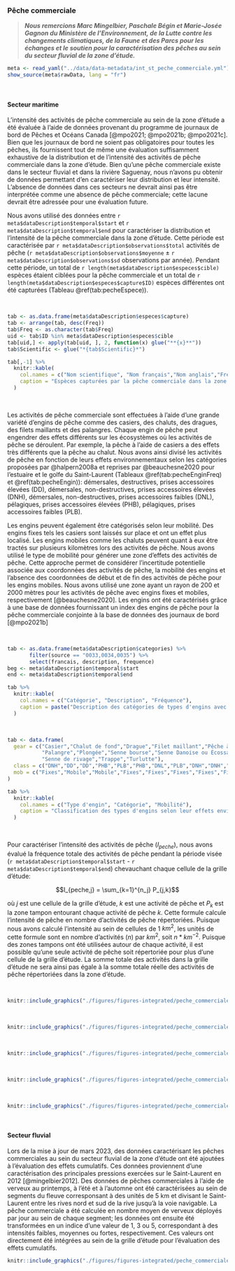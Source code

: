 ### Pêche commerciale {#pechecommerciale}

> ***Nous remercions Marc Mingelbier, Paschale Bégin et Marie-Josée Gagnon du Ministère de l’Environnement, de la Lutte contre les changements climatiques, de la Faune et des Parcs pour les échanges et le soutien pour la caractérisation des pêches au sein du secteur fluvial de la zone d'étude.***


```r
meta <- read_yaml("../data/data-metadata/int_st_peche_commerciale.yml")
show_source(meta$rawData, lang = "fr")
```

<br/>

#### Secteur maritime 

L'intensité des activités de pêche commerciale au sein de la zone d'étude a été
évaluée à l'aide de données provenant du programme de journaux de bord de Pêches
et Océans Canada [@mpo2021; @mpo2021b; @mpo2021c]. Bien que les journaux de bord ne soient pas
obligatoires pour toutes les pêches, ils fournissent tout de même une évaluation
suffisamment exhaustive de la distribution et de l'intensité des activités de pêche
commerciale dans la zone d'étude. Bien qu'une pêche commerciale existe dans le secteur fluvial et dans la rivière Saguenay, nous n'avons pu obtenir de données permettant d'en caractériser leur distribution et leur intensité. L'absence de données dans ces secteurs ne devrait ainsi pas être interprétée comme une absence de pêche commerciale; cette lacune devrait être adressée pour une évaluation future.

Nous avons utilisé des données entre `r meta$dataDescription$temporal$start` et `r meta$dataDescription$temporal$end`
pour caractériser la distribution et l'intensité de la pêche commerciale dans la
zone d'étude. Cette période est caractérisée par `r meta$dataDescription$observations$total`
activités de pêche (`r meta$dataDescription$observations$moyenne` $\pm$ `r meta$dataDescription$observations$sd` observations
par année). Pendant cette période, un total de `r length(meta$dataDescription$especes$cible)`
espèces étaient ciblées pour la pêche commerciale et un total de
`r length(meta$dataDescription$especes$capture$ID)` espèces différentes ont été capturées
(Tableau \@ref(tab:pecheEspece)).

<br/>

```r
tab <- as.data.frame(meta$dataDescription$especes$capture)
tab <- arrange(tab, desc(Freq))
tab$Freq <- as.character(tab$Freq)
uid <- tab$ID %in% meta$dataDescription$especes$cible
tab[uid,] <- apply(tab[uid, ], 2, function(x) glue("**{x}**"))
tab$Scientific <- glue("*{tab$Scientific}*")

tab[,-1] %>%
  knitr::kable(
    col.names = c("Nom scientifique", "Nom français","Nom anglais","Fréquence"),
    caption = "Espèces capturées par la pêche commerciale dans la zone d'étude [@mpo2021]. Les espèces identifiées en gras sont les espèces ciblées par les activités de pêche. Les identifiants uniques proviennent d'une base de données fournissant un index des espèces pour la pêche commerciale conjointe à la base de données des journaux de bord [@mpo2021c]"
  )
```

<br/>


Les activités de pêche commerciale sont effectuées à l'aide d'une grande variété
d'engins de pêche comme des casiers, des chaluts, des dragues, des filets maillants
et des palangres. Chaque engin de pêche peut engendrer des effets différents sur les
écosystèmes où les activités de pêche se déroulent. Par exemple, la pêche à l'aide
de casiers a des effets très différents que la pêche au chalut. Nous avons ainsi
divisé les activités de pêche en fonction de leurs effets environnementaux selon
les catégories proposées par @halpern2008a et reprises par @beauchesne2020 pour
l'estuaire et le golfe du Saint-Laurent (Tableaux \@ref(tab:pecheEnginFreq) et \@ref(tab:pecheEngin)):
démersales, destructives, prises accessoires élevées (DD),
démersales, non-destructives, prises accessoires élevées (DNH),
démersales, non-destructives, prises accessoires faibles (DNL),
pélagiques, prises accessoires élevées (PHB),
pélagiques, prises accessoires faibles (PLB).

Les engins peuvent également être catégorisés selon leur mobilité.
Des engins fixes tels les casiers sont laissés sur place et
ont un effet plus localisé. Les engins mobiles comme les chaluts peuvent quant
à eux être tractés sur plusieurs kilomètres lors des activités de pêche.
Nous avons utilisé le type de mobilité pour générer une zone d'effets des activités
de pêche. Cette approche permet de considérer l'incertitude potentielle associée
aux coordonnées des activités de pêche, la mobilité des engins et l'absence des
coordonnées de début et de fin des activités de pêche pour les engins mobiles.
Nous avons utilisé une zone ayant un rayon de 200 et 2000 mètres pour les
activités de pêche avec engins fixes et mobiles, respectivement [@beauchesne2020].
Les engins ont été caractérisés grâce à une base de données fournissant un
index des engins de pêche pour la pêche commerciale conjointe à la base
de données des journaux de bord [@mpo2021b]

<br/>

```r
tab <- as.data.frame(meta$dataDescription$categories) %>%
       filter(source == "0033,0034,0035") %>%
       select(francais, description, frequence) 
beg <- meta$dataDescription$temporal$start
end <- meta$dataDescription$temporal$end

tab %>%
  knitr::kable(
    col.names = c("Catégorie", "Description", "Fréquence"),
    caption = paste("Description des catégories de types d'engins avec la fréquence des activités de pêche commerciale répertoriées dans les journaux de bords entre", beg, "et", end, "[@mpo2021; @mpo2021b; @mpo2021c].")
  )
```
<br/>

```r
tab <- data.frame(
  gear = c("Casier","Chalut de fond","Drague","Filet maillant","Pêche à la ligne",
           "Palangre","Plongée","Senne bourse","Senne Danoise ou Écossaise",
           "Senne de rivage","Trappe","Turlutte"),
  class = c("DNH","DD","DD","PHB","PLB","PHB","DNL","PLB","DNH","DNH","DNH","PLB"),
  mob = c("Fixes","Mobile","Mobile","Fixes","Fixes","Fixes","Fixes","Fixes","Fixes","Fixes","Fixes","Fixes")
)

tab %>%
  knitr::kable(
    col.names = c("Type d'engin", "Catégorie", "Mobilité"),
    caption = "Classification des types d'engins selon leur effets environnementaux et leur mobilité. DD: démersales, destructives, prises accessoires élevées; DNH: démersales, non-destructives, prises accessoires élevées; DNL: démersales, non-destructives, prises accessoires faibles; PHB: pélagiques, prises accessoires élevées; PLB: pélagiques, prises accessoires faibles. Adapté de [@beauchesne2020]"
  )
```

<br/>

Pour caractériser l'intensité des activités de pêche ($I_{peche}$), nous avons évalué la fréquence totale des activités de pêche pendant la période visée (`r meta$dataDescription$temporal$start` - `r meta$dataDescription$temporal$end`) chevauchant chaque cellule de la grille d'étude: 

$$I_{peche,j} = \sum_{k=1}^{n_j} P_{j,k}$$

où $j$ est une cellule de la grille d'étude, $k$ est une activité de pêche et $P_k$ est la zone tampon entourant chaque activité de pêche $k$. Cette formule calcule l'intensité de pêche en nombre d'activités de pêche répertoriées. Puisque nous avons calculé l'intensité au sein de cellules de 1 $km^2$, les unités de cette formule sont en nombre d'activités ($n$) par $km^2$, soit $n * km^{-2}$. Puisque des zones tampons ont été utilisées autour de chaque activité, il est possible qu'une seule activité de pêche soit répertoriée pour plus d'une cellule de la grille d'étude. La somme totale des activités dans la grille d'étude ne sera ainsi pas égale à la somme totale réelle des activités de pêche répertoriées dans la zone d'étude. 


<br>

```r
knitr::include_graphics("./figures/figures-integrated/peche_commerciale-DD.png")
```

<br>

```r
knitr::include_graphics("./figures/figures-integrated/peche_commerciale-DNH.png")
```

<br>

```r
knitr::include_graphics("./figures/figures-integrated/peche_commerciale-DNL.png")
```

<br>

```r
knitr::include_graphics("./figures/figures-integrated/peche_commerciale-PHB.png")
```

<br>

```r
knitr::include_graphics("./figures/figures-integrated/peche_commerciale-PLB.png")
```

<br>

#### Secteur fluvial

Lors de la mise à jour de mars 2023, des données caractérisant les pêches commerciales au sein du secteur fluvial de la zone d'étude ont été ajoutées à l'évaluation des effets cumulatifs. Ces données proviennent d'une caractérisation des principales pressions exercées sur le Saint-Laurent en 2012 [@mingelbier2012]. Des données de pêches commerciales à l'aide de verveux au printemps, à l'été et à l'automne ont été caractérisées au sein de segments du fleuve corresponsant à des unités de 5 km et divisant le Saint-Laurent entre les rives nord et sud de la rive jusqu'à la voie navigable. La pêche commerciale a été calculée en nombre moyen de verveux déployés par jour au sein de chaque segment; les données ont ensuite été transformées en un indice d'une valeur de 1, 3 ou 5, correspondant à des intensités faibles, moyennes ou fortes, respectivement. Ces valeurs ont directement été intégrées au sein de la grille d'étude pour l'évaluation des effets cumulatifs.

```r
knitr::include_graphics("./figures/figures-integrated/peche_commerciale-peche_fleuve.png")
```

